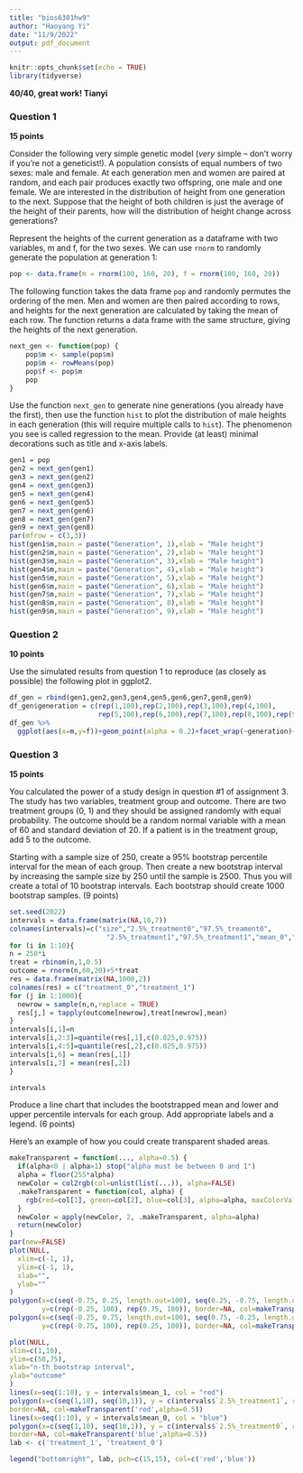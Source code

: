 ```yaml
---
title: "bios6301hw9"
author: "Haoyang Yi"
date: "11/9/2022"
output: pdf_document
---
```


```r
knitr::opts_chunk$set(echo = TRUE)
library(tidyverse)
```

**40/40, great work! Tianyi**

### Question 1 ###

**15 points**

Consider the following very simple genetic model (*very* simple -- don't worry if you're not a geneticist!). A population consists of equal numbers of two sexes: male and female. At each generation men and women are paired at random, and each pair produces exactly two offspring, one male and one female. We are interested in the distribution of height from one generation to the next. Suppose that the height of both children is just the average of the height of their parents, how will the distribution of height change across generations?

Represent the heights of the current generation as a dataframe with two variables, m and f, for the two sexes. We can use `rnorm` to randomly generate the population at generation 1:

```r
pop <- data.frame(m = rnorm(100, 160, 20), f = rnorm(100, 160, 20))
```

The following function takes the data frame `pop` and randomly permutes the ordering of the men. Men and women are then paired according to rows, and heights for the next generation are calculated by taking the mean of each row. The function returns a data frame with the same structure, giving the heights of the next generation.

```r
next_gen <- function(pop) {
    pop$m <- sample(pop$m)
    pop$m <- rowMeans(pop)
    pop$f <- pop$m
    pop
}
```

Use the function `next_gen` to generate nine generations (you already have the first), then use the function `hist` to plot the distribution of male heights in each generation (this will require multiple calls to `hist`). The phenomenon you see is called regression to the mean.  Provide (at least) minimal decorations such as title and x-axis labels.

```r
gen1 = pop
gen2 = next_gen(gen1)
gen3 = next_gen(gen2)
gen4 = next_gen(gen3)
gen5 = next_gen(gen4)
gen6 = next_gen(gen5)
gen7 = next_gen(gen6)
gen8 = next_gen(gen7)
gen9 = next_gen(gen8)
par(mfrow = c(3,3))
hist(gen1$m,main = paste("Generation", 1),xlab = "Male height")
hist(gen2$m,main = paste("Generation", 2),xlab = "Male height")
hist(gen3$m,main = paste("Generation", 3),xlab = "Male height")
hist(gen4$m,main = paste("Generation", 4),xlab = "Male height")
hist(gen5$m,main = paste("Generation", 5),xlab = "Male height")
hist(gen6$m,main = paste("Generation", 6),xlab = "Male height")
hist(gen7$m,main = paste("Generation", 7),xlab = "Male height")
hist(gen8$m,main = paste("Generation", 8),xlab = "Male height")
hist(gen9$m,main = paste("Generation", 9),xlab = "Male height")
```
### Question 2 ###

**10 points**

Use the simulated results from question 1 to reproduce (as closely as possible) the following plot in ggplot2.



```r
df_gen = rbind(gen1,gen2,gen3,gen4,gen5,gen6,gen7,gen8,gen9)
df_gen$generation = c(rep(1,100),rep(2,100),rep(3,100),rep(4,100),
                      rep(5,100),rep(6,100),rep(7,100),rep(8,100),rep(9,100))
df_gen %>%
  ggplot(aes(x=m,y=f))+geom_point(alpha = 0.2)+facet_wrap(~generation)+xlim(c(100,220))+ylim(c(120,200))
```

### Question 3 ###

**15 points**

You calculated the power of a study design in question #1 of assignment 3. The study has two variables, treatment group and outcome. There are two treatment groups (0, 1) and they should be assigned randomly with equal probability. The outcome should be a random normal variable with a mean of 60 and standard deviation of 20. If a patient is in the treatment group, add 5 to the outcome.

Starting with a sample size of 250, create a 95% bootstrap percentile interval for the mean of each group. Then create a new bootstrap interval by increasing the sample size by 250 until the sample is 2500. Thus you will create a total of 10 bootstrap intervals.  Each bootstrap should create 1000 bootstrap samples. (9 points)
```r
set.seed(2022)
intervals = data.frame(matrix(NA,10,7))
colnames(intervals)=c("size","2.5%_treatment0","97.5%_treament0",
                        "2.5%_treatment1","97.5%_treatment1","mean_0","mean_1")
for (i in 1:10){
n = 250*i
treat = rbinom(n,1,0.5)
outcome = rnorm(n,60,20)+5*treat
res = data.frame(matrix(NA,1000,2))
colnames(res) = c("treatment_0","treatment_1")
for (j in 1:1000){
  newrow = sample(n,n,replace = TRUE)
  res[j,] = tapply(outcome[newrow],treat[newrow],mean)
}
intervals[i,1]=n
intervals[i,2:3]=quantile(res[,1],c(0.025,0.975))
intervals[i,4:5]=quantile(res[,2],c(0.025,0.975))
intervals[i,6] = mean(res[,1])
intervals[i,7] = mean(res[,2])
}

intervals

```
Produce a line chart that includes the bootstrapped mean and lower and upper percentile intervals for each group.  Add appropriate labels and a legend. (6 points)


Here's an example of how you could create transparent shaded areas.

```r
makeTransparent = function(..., alpha=0.5) {
  if(alpha<0 | alpha>1) stop("alpha must be between 0 and 1")
  alpha = floor(255*alpha)  
  newColor = col2rgb(col=unlist(list(...)), alpha=FALSE)
  .makeTransparent = function(col, alpha) {
    rgb(red=col[1], green=col[2], blue=col[3], alpha=alpha, maxColorValue=255)
  }
  newColor = apply(newColor, 2, .makeTransparent, alpha=alpha)
  return(newColor)
}
par(new=FALSE)
plot(NULL,
  xlim=c(-1, 1),
  ylim=c(-1, 1),
  xlab="",
  ylab=""
)
polygon(x=c(seq(-0.75, 0.25, length.out=100), seq(0.25, -0.75, length.out=100)),
        y=c(rep(-0.25, 100), rep(0.75, 100)), border=NA, col=makeTransparent('blue',alpha=0.5))
polygon(x=c(seq(-0.25, 0.75, length.out=100), seq(0.75, -0.25, length.out=100)),
        y=c(rep(-0.75, 100), rep(0.25, 100)), border=NA, col=makeTransparent('red',alpha=0.5))
```

```r
plot(NULL,
xlim=c(1,10),
ylim=c(50,75),
xlab="n-th bootstrap interval",
ylab="outcome"
)
lines(x=seq(1:10), y = intervals$mean_1, col = "red")
polygon(x=c(seq(1,10), seq(10,1)), y = c(intervals$`2.5%_treatment1`, rev(intervals$`97.5%_treatment1`)),
border=NA, col=makeTransparent('red',alpha=0.5))
lines(x=seq(1:10), y = intervals$mean_0, col = "blue")
polygon(x=c(seq(1,10), seq(10,1)), y = c(intervals$`2.5%_treatment0`, rev(intervals$`97.5%_treament0`)),
border=NA, col=makeTransparent('blue',alpha=0.5))
lab <- c('treatment_1', 'treatment_0')

legend("bottomright", lab, pch=c(15,15), col=c('red','blue'))

```